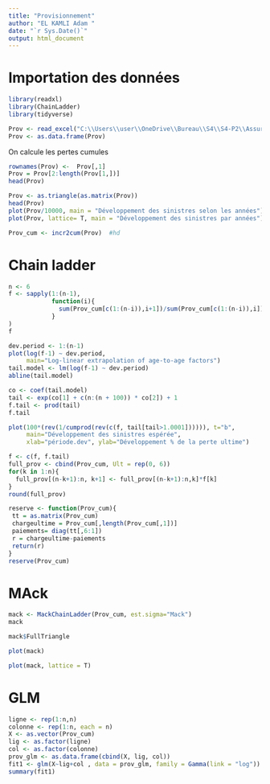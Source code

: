 ---
title: "Provisionnement"
author: "EL KAMLI Adam "
date: "`r Sys.Date()`"
output: html_document
---

# Importation des données

```{r}
library(readxl)
library(ChainLadder)
library(tidyverse)
```

```{r}
Prov <- read_excel("C:\\Users\\user\\OneDrive\\Bureau\\S4\\S4-P2\\Assurance non vie\\provisions.xlsx")
Prov <- as.data.frame(Prov)
```

On calcule les pertes cumules

```{r}
rownames(Prov) <-  Prov[,1]
Prov = Prov[2:length(Prov[1,])]
head(Prov)
```

```{r}
Prov <- as.triangle(as.matrix(Prov))
head(Prov)
plot(Prov/10000, main = "Développement des sinistres selon les années")
plot(Prov, lattice= T, main = "Développement des sinistres par années")
```

```{r}

Prov_cum <- incr2cum(Prov)  #hd
```

# Chain ladder

```{r}
n <- 6
f <- sapply(1:(n-1),
            function(i){
              sum(Prov_cum[c(1:(n-i)),i+1])/sum(Prov_cum[c(1:(n-i)),i])
            }
)
f
```

```{r}
dev.period <- 1:(n-1)
plot(log(f-1) ~ dev.period, 
     main="Log-linear extrapolation of age-to-age factors")
tail.model <- lm(log(f-1) ~ dev.period)
abline(tail.model)
```

```{r}
co <- coef(tail.model)
tail <- exp(co[1] + c(n:(n + 100)) * co[2]) + 1
f.tail <- prod(tail)
f.tail
```

```{r}
plot(100*(rev(1/cumprod(rev(c(f, tail[tail>1.0001]))))), t="b",
     main="Développement des sinistres espérée",
     xlab="période.dev", ylab="Développement % de la perte ultime")
```

```{r}
f <- c(f, f.tail)
full_prov <- cbind(Prov_cum, Ult = rep(0, 6))
for(k in 1:n){
  full_prov[(n-k+1):n, k+1] <- full_prov[(n-k+1):n,k]*f[k]
}
round(full_prov)
```

```{r}

reserve <- function(Prov_cum){
 tt = as.matrix(Prov_cum)
 chargeultime = Prov_cum[,length(Prov_cum[,1])]
 paiements= diag(tt[,6:1])
 r = chargeultime-paiements
 return(r)
}
reserve(Prov_cum)

```

# MAck

```{r}
mack <- MackChainLadder(Prov_cum, est.sigma="Mack")
mack
```

```{r}
mack$FullTriangle
```

```{r}
plot(mack)
```

```{r}
plot(mack, lattice = T)
```

# GLM

```{r}
ligne <- rep(1:n,n)
colonne <- rep(1:n, each = n)
X <- as.vector(Prov_cum)
lig <- as.factor(ligne)
col <- as.factor(colonne)
prov_glm <- as.data.frame(cbind(X, lig, col))
fit1 <- glm(X~lig+col , data = prov_glm, family = Gamma(link = "log"))
summary(fit1)
```
